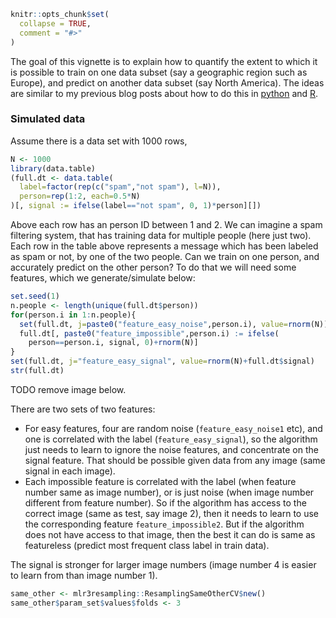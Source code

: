 <!--
%\VignetteEngine{knitr::knitr}
%\VignetteIndexEntry{Resampling examples}
-->

```r
knitr::opts_chunk$set(
  collapse = TRUE,
  comment = "#>"
)
```

The goal of this vignette is to explain how to quantify the extent to
which it is possible to train on one data subset (say a geographic
region such as Europe), and predict on another data subset (say North
America). The ideas are similar to my previous blog posts about how to
do this in
[python](https://tdhock.github.io/blog/2022/generalization-to-new-subsets/) and
[R](https://tdhock.github.io/blog/2023/R-gen-new-subsets/).

### Simulated data

Assume there is a data set with 1000 rows, 

```r
N <- 1000
library(data.table)
(full.dt <- data.table(
  label=factor(rep(c("spam","not spam"), l=N)),
  person=rep(1:2, each=0.5*N)
)[, signal := ifelse(label=="not spam", 0, 1)*person][])
```

Above each row has an person ID between 1 and 2. 
We can imagine a spam filtering system, that has training data for multiple people (here just two).
Each row in the table above represents a message which has been labeled as spam or not, by one of the two people.
Can we train on one person, and accurately predict on the other person?
To do that we will need some features, which we generate/simulate below:

```r
set.seed(1)
n.people <- length(unique(full.dt$person))
for(person.i in 1:n.people){
  set(full.dt, j=paste0("feature_easy_noise",person.i), value=rnorm(N))
  full.dt[, paste0("feature_impossible",person.i) := ifelse(
    person==person.i, signal, 0)+rnorm(N)]
}
set(full.dt, j="feature_easy_signal", value=rnorm(N)+full.dt$signal)
str(full.dt)
```

TODO remove image below.

There are two sets of two features:

* For easy features, four are random noise (`feature_easy_noise1`
  etc), and one is correlated with the label (`feature_easy_signal`),
  so the algorithm just needs to learn to ignore the noise features,
  and concentrate on the signal feature. That should be possible given
  data from any image (same signal in each image).
* Each impossible feature is correlated with the label (when feature
  number same as image number), or is just noise (when image number
  different from feature number). So if the algorithm has access to
  the correct image (same as test, say image 2), then it needs to
  learn to use the corresponding feature `feature_impossible2`. But if
  the algorithm does not have access to that image, then the best it
  can do is same as featureless (predict most frequent class label in
  train data).
  
The signal is stronger for larger image numbers (image number 4 is
easier to learn from than image number 1).


```r
same_other <- mlr3resampling::ResamplingSameOtherCV$new()
same_other$param_set$values$folds <- 3

```


